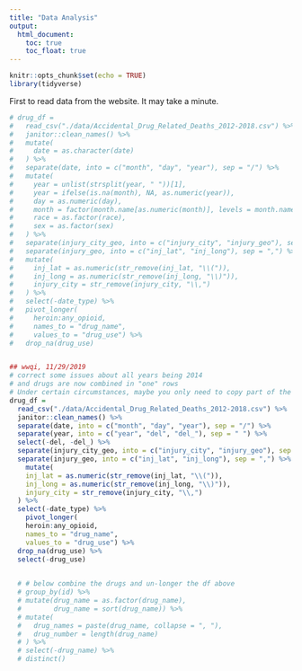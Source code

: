 ```yaml
---
title: "Data Analysis"
output: 
  html_document:
    toc: true
    toc_float: true
---
```


```r
knitr::opts_chunk$set(echo = TRUE)
library(tidyverse)
```

First to read data from the website. It may take a minute.

```r
# drug_df = 
#   read_csv("./data/Accidental_Drug_Related_Deaths_2012-2018.csv") %>%
#   janitor::clean_names() %>% 
#   mutate(
#     date = as.character(date)
#   ) %>% 
#   separate(date, into = c("month", "day", "year"), sep = "/") %>% 
#   mutate(
#     year = unlist(strsplit(year, " "))[1],
#     year = ifelse(is.na(month), NA, as.numeric(year)),
#     day = as.numeric(day),
#     month = factor(month.name[as.numeric(month)], levels = month.name),
#     race = as.factor(race),
#     sex = as.factor(sex)
#   ) %>% 
#   separate(injury_city_geo, into = c("injury_city", "injury_geo"), sep = "CT") %>% 
#   separate(injury_geo, into = c("inj_lat", "inj_long"), sep = ",") %>% 
#   mutate(
#     inj_lat = as.numeric(str_remove(inj_lat, "\\(")),
#     inj_long = as.numeric(str_remove(inj_long, "\\)")),
#     injury_city = str_remove(injury_city, "\\,")
#   ) %>% 
#   select(-date_type) %>% 
#   pivot_longer(
#     heroin:any_opioid,
#     names_to = "drug_name",
#     values_to = "drug_use") %>% 
#   drop_na(drug_use)


## wwqi, 11/29/2019
# correct some issues about all years being 2014
# and drugs are now combined in "one" rows
# Under certain circumstances, maybe you only need to copy part of the code below for you analysis purposes. 
drug_df = 
  read_csv("./data/Accidental_Drug_Related_Deaths_2012-2018.csv") %>% 
  janitor::clean_names() %>% 
  separate(date, into = c("month", "day", "year"), sep = "/") %>% 
  separate(year, into = c("year", "del", "del_"), sep = " ") %>% 
  select(-del, -del_) %>% 
  separate(injury_city_geo, into = c("injury_city", "injury_geo"), sep = "CT") %>% 
  separate(injury_geo, into = c("inj_lat", "inj_long"), sep = ",") %>% 
    mutate(
    inj_lat = as.numeric(str_remove(inj_lat, "\\(")),
    inj_long = as.numeric(str_remove(inj_long, "\\)")),
    injury_city = str_remove(injury_city, "\\,")
  ) %>% 
  select(-date_type) %>% 
    pivot_longer(
    heroin:any_opioid,
    names_to = "drug_name",
    values_to = "drug_use") %>% 
  drop_na(drug_use) %>% 
  select(-drug_use) 
  

  # # below combine the drugs and un-longer the df above
  # group_by(id) %>% 
  # mutate(drug_name = as.factor(drug_name), 
  #        drug_name = sort(drug_name)) %>% 
  # mutate(
  #   drug_names = paste(drug_name, collapse = ", "), 
  #   drug_number = length(drug_name)
  # ) %>% 
  # select(-drug_name) %>% 
  # distinct()
```


